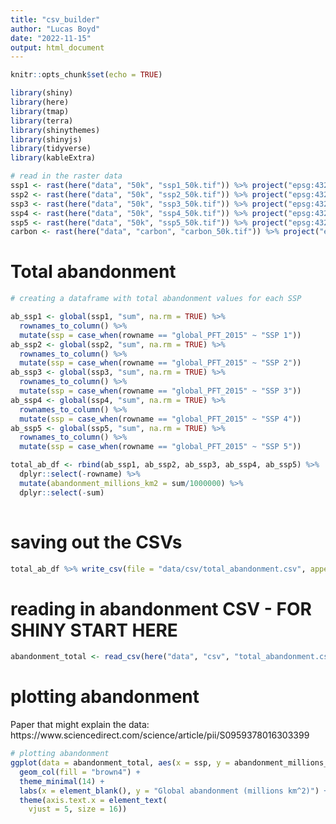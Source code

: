 ```yaml
---
title: "csv_builder"
author: "Lucas Boyd"
date: "2022-11-15"
output: html_document
---
```


```r
knitr::opts_chunk$set(echo = TRUE)

library(shiny)
library(here)
library(tmap)
library(terra)
library(shinythemes)
library(shinyjs)
library(tidyverse)
library(kableExtra)

```


```r
# read in the raster data
ssp1 <- rast(here("data", "50k", "ssp1_50k.tif")) %>% project("epsg:4326")
ssp2 <- rast(here("data", "50k", "ssp2_50k.tif")) %>% project("epsg:4326")
ssp3 <- rast(here("data", "50k", "ssp3_50k.tif")) %>% project("epsg:4326")
ssp4 <- rast(here("data", "50k", "ssp4_50k.tif")) %>% project("epsg:4326")
ssp5 <- rast(here("data", "50k", "ssp5_50k.tif")) %>% project("epsg:4326")
carbon <- rast(here("data", "carbon", "carbon_50k.tif")) %>% project("epsg:4326") 
```

# Total abandonment 
```r
# creating a dataframe with total abandonment values for each SSP

ab_ssp1 <- global(ssp1, "sum", na.rm = TRUE) %>% 
  rownames_to_column() %>% 
  mutate(ssp = case_when(rowname == "global_PFT_2015" ~ "SSP 1"))
ab_ssp2 <- global(ssp2, "sum", na.rm = TRUE) %>% 
  rownames_to_column() %>% 
  mutate(ssp = case_when(rowname == "global_PFT_2015" ~ "SSP 2"))
ab_ssp3 <- global(ssp3, "sum", na.rm = TRUE) %>% 
  rownames_to_column() %>% 
  mutate(ssp = case_when(rowname == "global_PFT_2015" ~ "SSP 3"))
ab_ssp4 <- global(ssp4, "sum", na.rm = TRUE) %>% 
  rownames_to_column() %>% 
  mutate(ssp = case_when(rowname == "global_PFT_2015" ~ "SSP 4"))
ab_ssp5 <- global(ssp5, "sum", na.rm = TRUE) %>% 
  rownames_to_column() %>% 
  mutate(ssp = case_when(rowname == "global_PFT_2015" ~ "SSP 5"))

total_ab_df <- rbind(ab_ssp1, ab_ssp2, ab_ssp3, ab_ssp4, ab_ssp5) %>% 
  dplyr::select(-rowname) %>% 
  mutate(abandonment_millions_km2 = sum/1000000) %>% 
  dplyr::select(-sum)
  
```

# saving out the CSVs
```r
total_ab_df %>% write_csv(file = "data/csv/total_abandonment.csv", append = FALSE)
```

# reading in abandonment CSV - FOR SHINY START HERE
```r
abandonment_total <- read_csv(here("data", "csv", "total_abandonment.csv")) 
```

# plotting abandonment 
Paper that might explain the data: https://www.sciencedirect.com/science/article/pii/S0959378016303399 

```r
# plotting abandonment
ggplot(data = abandonment_total, aes(x = ssp, y = abandonment_millions_km2), alpha = 0.9) +
  geom_col(fill = "brown4") +
  theme_minimal(14) + 
  labs(x = element_blank(), y = "Global abandonment (millions km^2)") +
  theme(axis.text.x = element_text(
    vjust = 5, size = 16))
  
  
```








